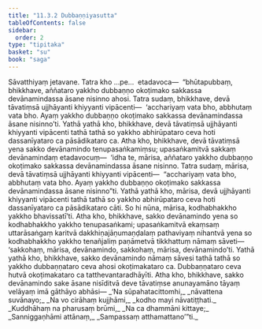 ```yaml
---
title: "11.3.2 Dubbaṇṇiyasutta"
tableOfContents: false
sidebar:
  order: 2
type: "tipitaka"
basket: "su"
book: "saga"
---
```



<DynamicBreadcrumb />

<Division number="268" book="saga" bookNo="12" page="239">

<Paragraph number="1686" book="saga">
Sāvatthiyaṃ jetavane. Tatra kho …pe…  etadavoca—  “bhūtapubbaṃ, bhikkhave, aññataro yakkho dubbaṇṇo okoṭimako sakkassa devānamindassa āsane nisinno ahosi. Tatra sudaṃ, bhikkhave, devā tāvatiṃsā ujjhāyanti khiyyanti vipācenti—  ‘acchariyaṃ vata bho, abbhutaṃ vata bho. Ayaṃ yakkho dubbaṇṇo okoṭimako sakkassa devānamindassa āsane nisinno’ti. Yathā yathā kho, bhikkhave, devā tāvatiṃsā ujjhāyanti khiyyanti vipācenti tathā tathā so yakkho abhirūpataro ceva hoti dassanīyataro ca pāsādikataro ca.
</Paragraph>

<Paragraph number="1687" book="saga">
Atha kho, bhikkhave, devā tāvatiṃsā yena sakko devānamindo tenupasaṅkamiṃsu; upasaṅkamitvā sakkaṃ devānamindaṃ etadavocuṃ—  ‘idha te, mārisa, aññataro yakkho dubbaṇṇo okoṭimako sakkassa devānamindassa āsane nisinno. Tatra sudaṃ, mārisa, devā tāvatiṃsā ujjhāyanti khiyyanti vipācenti—  “acchariyaṃ vata bho, abbhutaṃ vata bho. Ayaṃ yakkho dubbaṇṇo okoṭimako sakkassa devānamindassa āsane nisinno”ti. Yathā yathā kho, mārisa, devā ujjhāyanti khiyyanti vipācenti tathā tathā so yakkho abhirūpataro ceva hoti dassanīyataro ca pāsādikataro cāti. So hi nūna, mārisa, kodhabhakkho yakkho bhavissatī’ti.
</Paragraph>

<Paragraph number="1688" book="saga">
Atha kho, bhikkhave, sakko devānamindo yena so kodhabhakkho yakkho tenupasaṅkami; upasaṅkamitvā ekaṃsaṃ uttarāsaṅgaṃ karitvā dakkhiṇajāṇumaṇḍalaṃ pathaviyaṃ nihantvā yena so kodhabhakkho yakkho tenañjaliṃ paṇāmetvā tikkhattuṃ nāmaṃ sāveti—  ‘sakkohaṃ, mārisa, devānamindo, sakkohaṃ, mārisa, devānamindo’ti. Yathā yathā kho, bhikkhave, sakko devānamindo nāmaṃ sāvesi tathā tathā so yakkho dubbaṇṇataro ceva ahosi okoṭimakataro ca. Dubbaṇṇataro ceva hutvā okoṭimakataro ca tatthevantaradhāyīti. Atha kho, bhikkhave, sakko devānamindo sake āsane nisīditvā deve tāvatiṃse anunayamāno tāyaṃ velāyaṃ imā gāthāyo abhāsi—
</Paragraph>

<Paragraph number="1689" type="verses" book="saga">
_‘Na sūpahatacittomhi,_  
_nāvattena suvānayo;_  
_Na vo cirāhaṃ kujjhāmi,_  
_kodho mayi nāvatiṭṭhati._  

</Paragraph>

<Paragraph number="1690" type="verses" book="saga">
_Kuddhāhaṃ na pharusaṃ brūmi,_  
_Na ca dhammāni kittaye;_  
_Sanniggaṇhāmi attānaṃ,_  
_Sampassaṃ atthamattano’”ti._
</Paragraph>
</Division>